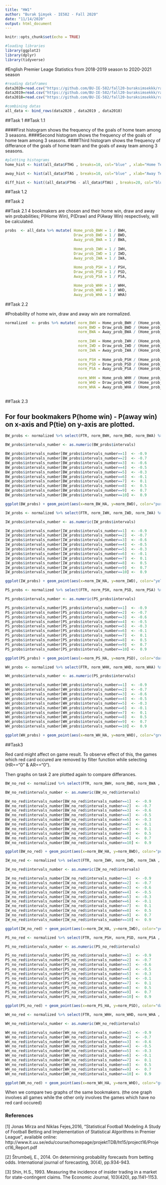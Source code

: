 ```yaml
---
title: "HW1"
author: "Burak Şimşek - IE582 - Fall 2020"
date: "11/14/2020"
output: html_document
---
```


```r
knitr::opts_chunk$set(echo = TRUE)
```


```r
#loading libraries
library(ggplot2)
library(dplyr)
library(tidyverse)
```

#English Premier Leage Statistics from 2018-2019 season to 2020-2021 season

```r
#reading dataframes
data2020=read.csv("https://github.com/BU-IE-582/fall20-buraksimsekkk/raw/master/HW1/2020-2021.csv")
data2019=read.csv("https://github.com/BU-IE-582/fall20-buraksimsekkk/raw/master/HW1/2019-2020.csv")
data2018=read.csv("https://github.com/BU-IE-582/fall20-buraksimsekkk/raw/master/HW1/2018-2019.csv")

#combining datas
all_data <- bind_rows(data2020 , data2019 , data2018)
```


##Task 1
##Task 1.1

####First histogram shows the frequency of the goals of home team among 3 seasons.
####Second histogram shows the frequency of the goals of home team among 3 seasons.
####Third histogram shows the frequency of differance of the goals of home team and the goals of away team among 3 seasons.

```r
#plotting histograms
home_hist <- hist(all_data$FTHG , breaks=10, col="blue" , xlab="Home Team Goals", ylab="Number of Games", main="Home Team Goals Histogram" , xaxp=c(0,10,10) , yaxp=c(0,450,5)) 

away_hist <- hist(all_data$FTAG , breaks=10, col="blue" , xlab="Away Team Goals", ylab="Number of Games", main="Away Team Goals Histogram" , xaxp=c(0,10,10))

diff_hist <- hist((all_data$FTHG - all_data$FTAG) , breaks=20, col="blue" , xlab="Home Team Goals - Away Team Goals", ylab="Number of Games", main=" Differance of Goals Histogram" , xaxp=c(-9,9,18) , yaxp=c(0,180,6) ) 
```

##Task 1.2



##Task 2


##Task 2.1
4 bookmakers are chosen and their home win, draw and away win probabilities; P(Home Win), P(Draw) and P(Away Win) respectively, will be calculated. 


```r


probs  <- all_data %>% mutate( Home_prob_BWH = 1 / BWH,
                               Draw_prob_BWD = 1 / BWD, 
                               Away_prob_BWA = 1 / BWA,
                    
                               Home_prob_IWH = 1 / IWH,
                               Draw_prob_IWD = 1 / IWD,
                               Away_prob_IWA = 1 / IWA,
                    
                               Home_prob_PSH = 1 / PSH,
                               Draw_prob_PSD = 1 / PSD,
                               Away_prob_PSA = 1 / PSA,

                               Home_prob_WHH = 1 / WHH,
                               Draw_prob_WHD = 1 / WHD,
                               Away_prob_WHA = 1 / WHA)


```

##Task 2.2

#Probability of home win, draw and away win are normalized.

```r


normalized  <- probs %>% mutate( norm_BWH = Home_prob_BWH / (Home_prob_BWH + Draw_prob_BWD + Away_prob_BWA),
                                 norm_BWD = Draw_prob_BWD / (Home_prob_BWH + Draw_prob_BWD + Away_prob_BWA),
                                 norm_BWA = Away_prob_BWA / (Home_prob_BWH + Draw_prob_BWD + Away_prob_BWA), 
                                                             
                                 norm_IWH = Home_prob_IWH / (Home_prob_IWH + Draw_prob_IWD + Away_prob_IWA),
                                 norm_IWD = Draw_prob_IWD / (Home_prob_IWH + Draw_prob_IWD + Away_prob_IWA),
                                 norm_IWA = Away_prob_IWA / (Home_prob_IWH + Draw_prob_IWD + Away_prob_IWA),
                                                             
                                 norm_PSH = Home_prob_PSH / (Home_prob_PSH + Draw_prob_PSD + Away_prob_PSA),
                                 norm_PSD = Draw_prob_PSD / (Home_prob_PSH + Draw_prob_PSD + Away_prob_PSA),
                                 norm_PSA = Away_prob_PSA / (Home_prob_PSH + Draw_prob_PSD + Away_prob_PSA),
                                  
                                 norm_WHH = Home_prob_WHH / (Home_prob_WHH + Draw_prob_WHD + Away_prob_WHA),
                                 norm_WHD = Draw_prob_WHD / (Home_prob_WHH + Draw_prob_WHD + Away_prob_WHA),
                                 norm_WHA = Away_prob_WHA / (Home_prob_WHH + Draw_prob_WHD + Away_prob_WHA)  )
                             
```

##Task 2.3

## For four bookmakers P(home win) - P(away win) on x-axis and P(tie) on y-axis are plotted.

```r

BW_probs <- normalized %>% select(FTR, norm_BWH, norm_BWD, norm_BWA) %>% mutate(norm_BW_HA = norm_BWH - norm_BWA, intervals = cut(norm_BW_HA, breaks = seq(-1, 1, 0.2))) %>% group_by(intervals) %>% mutate(real_draws=sum(FTR=="D")/n()) %>% ungroup()

BW_probs$intervals_number <- as.numeric(BW_probs$intervals)

BW_probs$intervals_number[BW_probs$intervals_number==1]  <- -0.9
BW_probs$intervals_number[BW_probs$intervals_number==2]  <- -0.7
BW_probs$intervals_number[BW_probs$intervals_number==3]  <- -0.6
BW_probs$intervals_number[BW_probs$intervals_number==4]  <- -0.5
BW_probs$intervals_number[BW_probs$intervals_number==5]  <- -0.3
BW_probs$intervals_number[BW_probs$intervals_number==6]  <- -0.1
BW_probs$intervals_number[BW_probs$intervals_number==7]  <-  0.1
BW_probs$intervals_number[BW_probs$intervals_number==8]  <-  0.5
BW_probs$intervals_number[BW_probs$intervals_number==9]  <-  0.7
BW_probs$intervals_number[BW_probs$intervals_number==10] <-  0.9

ggplot(BW_probs) + geom_point(aes(x=norm_BW_HA, y=norm_BWD), color="purple") + geom_point(aes(x=intervals_number, y=real_draws), color="red") +  xlab("P(Home Win) – P(Away Win)") + ylab("P(Tie)") + ggtitle("BetAndWin") + theme(plot.title=element_text(hjust = 0.6))


```


```r

IW_probs <- normalized %>% select(FTR, norm_IWH, norm_IWD, norm_IWA) %>% mutate(norm_IW_HA = norm_IWH - norm_IWA, intervals = cut(norm_IW_HA, breaks = seq(-1, 1, 0.2))) %>% group_by(intervals) %>% mutate(real_draws=sum(FTR=="D")/n()) %>% ungroup()

IW_probs$intervals_number <- as.numeric(IW_probs$intervals)

IW_probs$intervals_number[IW_probs$intervals_number==1]  <- -0.9
IW_probs$intervals_number[IW_probs$intervals_number==2]  <- -0.7
IW_probs$intervals_number[IW_probs$intervals_number==3]  <- -0.6
IW_probs$intervals_number[IW_probs$intervals_number==4]  <- -0.5
IW_probs$intervals_number[IW_probs$intervals_number==5]  <- -0.3
IW_probs$intervals_number[IW_probs$intervals_number==6]  <- -0.1
IW_probs$intervals_number[IW_probs$intervals_number==7]  <-  0.1
IW_probs$intervals_number[IW_probs$intervals_number==8]  <-  0.5
IW_probs$intervals_number[IW_probs$intervals_number==9]  <-  0.7
IW_probs$intervals_number[IW_probs$intervals_number==10] <-  0.9

ggplot(IW_probs) + geom_point(aes(x=norm_IW_HA, y=norm_IWD), color="yellow") + geom_point(aes(x=intervals_number, y=real_draws), color="red") +  xlab("P(Home Win) – P(Away Win)") + ylab("P(Tie)") + ggtitle("Bookmaker 1") + theme(plot.title=element_text(hjust = 0.6))

```

```r

PS_probs <- normalized %>% select(FTR, norm_PSH, norm_PSD, norm_PSA) %>% mutate(norm_PS_HA = norm_PSH - norm_PSA, intervals = cut(norm_PS_HA, breaks = seq(-1, 1, 0.2))) %>% group_by(intervals) %>% mutate(real_draws=sum(FTR=="D")/n()) %>% ungroup()

PS_probs$intervals_number <- as.numeric(PS_probs$intervals)

PS_probs$intervals_number[PS_probs$intervals_number==1]  <- -0.9
PS_probs$intervals_number[PS_probs$intervals_number==2]  <- -0.7
PS_probs$intervals_number[PS_probs$intervals_number==3]  <- -0.6
PS_probs$intervals_number[PS_probs$intervals_number==4]  <- -0.5
PS_probs$intervals_number[PS_probs$intervals_number==5]  <- -0.3
PS_probs$intervals_number[PS_probs$intervals_number==6]  <- -0.1
PS_probs$intervals_number[PS_probs$intervals_number==7]  <-  0.1
PS_probs$intervals_number[PS_probs$intervals_number==8]  <-  0.5
PS_probs$intervals_number[PS_probs$intervals_number==9]  <-  0.7
PS_probs$intervals_number[PS_probs$intervals_number==10] <-  0.9

ggplot(PS_probs) + geom_point(aes(x=norm_PS_HA, y=norm_PSD), color="darkblue") + geom_point(aes(x=intervals_number, y=real_draws), color="red") +  xlab("P(Home Win) – P(Away Win)") + ylab("P(Tie)") + ggtitle("Pinnacle") + theme(plot.title=element_text(hjust = 0.6))

```

```r

WH_probs <- normalized %>% select(FTR, norm_WHH, norm_WHD, norm_WHA) %>% mutate(norm_WH_HA = norm_WHH - norm_WHA, intervals = cut(norm_WH_HA, breaks = seq(-1, 1, 0.2))) %>% group_by(intervals) %>% mutate(real_draws=sum(FTR=="D")/n()) %>% ungroup()

WH_probs$intervals_number <- as.numeric(PS_probs$intervals)

WH_probs$intervals_number[WH_probs$intervals_number==1]  <- -0.9
WH_probs$intervals_number[WH_probs$intervals_number==2]  <- -0.7
WH_probs$intervals_number[WH_probs$intervals_number==3]  <- -0.6
WH_probs$intervals_number[WH_probs$intervals_number==4]  <- -0.5
WH_probs$intervals_number[WH_probs$intervals_number==5]  <- -0.3
WH_probs$intervals_number[WH_probs$intervals_number==6]  <- -0.1
WH_probs$intervals_number[WH_probs$intervals_number==7]  <-  0.1
WH_probs$intervals_number[WH_probs$intervals_number==8]  <-  0.5
WH_probs$intervals_number[WH_probs$intervals_number==9]  <-  0.7
WH_probs$intervals_number[WH_probs$intervals_number==10] <-  0.9

ggplot(WH_probs) + geom_point(aes(x=norm_WH_HA, y=norm_WHD), color="green") + geom_point(aes(x=intervals_number, y=real_draws), color="red") +  xlab("P(Home Win) – P(Away Win)") + ylab("P(Tie)") + ggtitle("Bookmaker 2") + theme(plot.title=element_text(hjust = 0.6))

```

##Task3 

Red card might affect on game result. To observe effect of this, the games which red card occured are removed by filter function while selecting (HR=="0" & AR=="0").

Then graphs on task 2 are plotted again to compare differances.


```r

BW_no_red <- normalized %>% select(FTR, norm_BWH, norm_BWD, norm_BWA , HR , AR ) %>% mutate(norm_BW_HA = norm_BWH - norm_BWA, intervals = cut(norm_BW_HA, breaks = seq(-1, 1, 0.2))) %>% group_by(intervals) %>% mutate(real_draws=sum(FTR=="D")/n()) %>% ungroup() %>% filter(HR=="0" & AR=="0")

BW_no_red$intervals_number <- as.numeric(BW_no_red$intervals)

BW_no_red$intervals_number[BW_no_red$intervals_number==1]  <- -0.9
BW_no_red$intervals_number[BW_no_red$intervals_number==2]  <- -0.7
BW_no_red$intervals_number[BW_no_red$intervals_number==3]  <- -0.6
BW_no_red$intervals_number[BW_no_red$intervals_number==4]  <- -0.5
BW_no_red$intervals_number[BW_no_red$intervals_number==5]  <- -0.3
BW_no_red$intervals_number[BW_no_red$intervals_number==6]  <- -0.1
BW_no_red$intervals_number[BW_no_red$intervals_number==7]  <-  0.1
BW_no_red$intervals_number[BW_no_red$intervals_number==8]  <-  0.5
BW_no_red$intervals_number[BW_no_red$intervals_number==9]  <-  0.7
BW_no_red$intervals_number[BW_no_red$intervals_number==10] <-  0.9

ggplot(BW_no_red) + geom_point(aes(x=norm_BW_HA, y=norm_BWD), color="purple") + geom_point(aes(x=intervals_number, y=real_draws), color="red") +  xlab("P(Home Win) – P(Away Win)") + ylab("P(Tie)") + ggtitle("BetAndWin with no red card") + theme(plot.title=element_text(hjust = 0.6))


```


```r
IW_no_red <- normalized %>% select(FTR, norm_IWH, norm_IWD, norm_IWA , HR , AR) %>% mutate(norm_IW_HA = norm_IWH - norm_IWA, intervals = cut(norm_IW_HA, breaks = seq(-1, 1, 0.2))) %>% group_by(intervals) %>% mutate(real_draws=sum(FTR=="D")/n()) %>% ungroup() %>% filter(HR=="0" & AR=="0")

IW_no_red$intervals_number <- as.numeric(IW_no_red$intervals)

IW_no_red$intervals_number[IW_no_red$intervals_number==1]  <- -0.9
IW_no_red$intervals_number[IW_no_red$intervals_number==2]  <- -0.7
IW_no_red$intervals_number[IW_no_red$intervals_number==3]  <- -0.6
IW_no_red$intervals_number[IW_no_red$intervals_number==4]  <- -0.5
IW_no_red$intervals_number[IW_no_red$intervals_number==5]  <- -0.3
IW_no_red$intervals_number[IW_no_red$intervals_number==6]  <- -0.1
IW_no_red$intervals_number[IW_no_red$intervals_number==7]  <-  0.1
IW_no_red$intervals_number[IW_no_red$intervals_number==8]  <-  0.5
IW_no_red$intervals_number[IW_no_red$intervals_number==9]  <-  0.7
IW_no_red$intervals_number[IW_no_red$intervals_number==10] <-  0.9

ggplot(IW_no_red) + geom_point(aes(x=norm_IW_HA, y=norm_IWD), color="yellow") + geom_point(aes(x=intervals_number, y=real_draws), color="red") +  xlab("P(Home Win) – P(Away Win)") + ylab("P(Tie)") + ggtitle("Bookmaker 1 with no red card") + theme(plot.title=element_text(hjust = 0.6))

```



```r

PS_no_red <- normalized %>% select(FTR, norm_PSH, norm_PSD, norm_PSA , HR , AR) %>% mutate(norm_PS_HA = norm_PSH - norm_PSA, intervals = cut(norm_PS_HA, breaks = seq(-1, 1, 0.2))) %>% group_by(intervals) %>% mutate(real_draws=sum(FTR=="D")/n()) %>% ungroup() %>% filter(HR=="0" & AR=="0")

PS_no_red$intervals_number <- as.numeric(PS_no_red$intervals)

PS_no_red$intervals_number[PS_no_red$intervals_number==1]  <- -0.9
PS_no_red$intervals_number[PS_no_red$intervals_number==2]  <- -0.7
PS_no_red$intervals_number[PS_no_red$intervals_number==3]  <- -0.6
PS_no_red$intervals_number[PS_no_red$intervals_number==4]  <- -0.5
PS_no_red$intervals_number[PS_no_red$intervals_number==5]  <- -0.3
PS_no_red$intervals_number[PS_no_red$intervals_number==6]  <- -0.1
PS_no_red$intervals_number[PS_no_red$intervals_number==7]  <-  0.1
PS_no_red$intervals_number[PS_no_red$intervals_number==8]  <-  0.5
PS_no_red$intervals_number[PS_no_red$intervals_number==9]  <-  0.7
PS_no_red$intervals_number[PS_no_red$intervals_number==10] <-  0.9

ggplot(PS_no_red) + geom_point(aes(x=norm_PS_HA, y=norm_PSD), color="darkblue") + geom_point(aes(x=intervals_number, y=real_draws), color="red") +  xlab("P(Home Win) – P(Away Win)") + ylab("P(Tie)") + ggtitle("Pinnacle with no red card") + theme(plot.title=element_text(hjust = 0.6))

```


```r

WH_no_red <- normalized %>% select(FTR, norm_WHH, norm_WHD, norm_WHA , HR , AR) %>% mutate(norm_WH_HA = norm_WHH - norm_WHA, intervals = cut(norm_WH_HA, breaks = seq(-1, 1, 0.2))) %>% group_by(intervals) %>% mutate(real_draws=sum(FTR=="D")/n()) %>% ungroup() %>% filter(HR=="0" & AR=="0")

WH_no_red$intervals_number <- as.numeric(WH_no_red$intervals)

WH_no_red$intervals_number[WH_no_red$intervals_number==1]  <- -0.9
WH_no_red$intervals_number[WH_no_red$intervals_number==2]  <- -0.7
WH_no_red$intervals_number[WH_no_red$intervals_number==3]  <- -0.6
WH_no_red$intervals_number[WH_no_red$intervals_number==4]  <- -0.5
WH_no_red$intervals_number[WH_no_red$intervals_number==5]  <- -0.3
WH_no_red$intervals_number[WH_no_red$intervals_number==6]  <- -0.1
WH_no_red$intervals_number[WH_no_red$intervals_number==7]  <-  0.1
WH_no_red$intervals_number[WH_no_red$intervals_number==8]  <-  0.5
WH_no_red$intervals_number[WH_no_red$intervals_number==9]  <-  0.7
WH_no_red$intervals_number[WH_no_red$intervals_number==10] <-  0.9

ggplot(WH_no_red) + geom_point(aes(x=norm_WH_HA, y=norm_WHD), color="green") + geom_point(aes(x=intervals_number, y=real_draws), color="red") +  xlab("P(Home Win) – P(Away Win)") + ylab("P(Tie)") + ggtitle("Bookmaker 2 with no red card") + theme(plot.title=element_text(hjust = 0.6))

```

When we compare two graphs of the same bookmakers. (the one graph involves all games while the other only involves the games which have no red card occured)




### References

[1] Jonas Mirza and Niklas Fejes,2016, “Statistical Football Modeling A Study of Football Betting and Implementation of Statistical Algorithms in Premier League”, available online: http://www.it.uu.se/edu/course/homepage/projektTDB/ht15/project16/Project16_Report.pdf

[2] Štrumbelj, E., 2014. On determining probability forecasts from betting odds. International journal of forecasting, 30(4), pp.934-943.

[3] Shin, H.S., 1993. Measuring the incidence of insider trading in a market for state-contingent claims. The Economic Journal, 103(420), pp.1141-1153.

